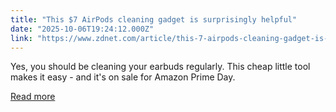 ```yaml
---
title: "This $7 AirPods cleaning gadget is surprisingly helpful"
date: "2025-10-06T19:24:12.000Z"
link: "https://www.zdnet.com/article/this-7-airpods-cleaning-gadget-is-surprisingly-helpful/"
---
```


Yes, you should be cleaning your earbuds regularly. This cheap little tool makes it easy - and it's on sale for Amazon Prime Day.

[Read more](https://www.zdnet.com/article/this-7-airpods-cleaning-gadget-is-surprisingly-helpful/)
